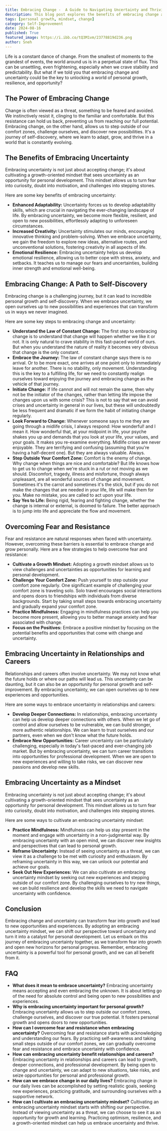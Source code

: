 ```yaml
---
title: Embracing Change -  A Guide to Navigating Uncertainty and Thriving in a World of Constant Flux
description: This blog post explores the benefits of embracing change and uncertainty, offering practical strategies for overcoming fear and resistance, and cultivating a growth-oriented mindset. Learn how to unlock your potential and thrive in a world of constant change.
tags: [personal growth, mindset, change]
category: Self-Improvement
date: 2024-08-16
published: True
featured_image: https://i.ibb.co/tQ3M1vm/23778819d236.png
author: Sneh
---
```



Life is a constant dance of change. From the smallest of moments to the grandest of events, the world around us is in a perpetual state of flux. This can be unsettling, even frightening, especially when we crave stability and predictability. But what if we told you that embracing change and uncertainty could be the key to unlocking a world of personal growth, resilience, and opportunity?

## The Power of Embracing Change

Change is often viewed as a threat, something to be feared and avoided. We instinctively resist it, clinging to the familiar and comfortable. But this resistance can hold us back, preventing us from reaching our full potential. Embracing change, on the other hand, allows us to step outside of our comfort zones, challenge ourselves, and discover new possibilities. It's a journey of self-discovery, where we learn to adapt, grow, and thrive in a world that is constantly evolving.

## The Benefits of Embracing Uncertainty

Embracing uncertainty is not just about accepting change; it's about cultivating a growth-oriented mindset that sees uncertainty as an opportunity for personal development. This mindset allows us to turn fear into curiosity, doubt into motivation, and challenges into stepping stones.

Here are some key benefits of embracing uncertainty:

* **Enhanced Adaptability:** Uncertainty forces us to develop adaptability skills, which are crucial in navigating the ever-changing landscape of life. By embracing uncertainty, we become more flexible, resilient, and open to new possibilities, effortlessly adapting to unforeseen circumstances.
* **Increased Creativity:** Uncertainty stimulates our minds, encouraging innovative thinking and problem-solving. When we embrace uncertainty, we gain the freedom to explore new ideas, alternative routes, and unconventional solutions, fostering creativity in all aspects of life.
* **Emotional Resilience:** Embracing uncertainty helps us develop emotional resilience, allowing us to better cope with stress, anxiety, and setbacks. It teaches us to manage our fears and uncertainties, building inner strength and emotional well-being.

## Embracing Change: A Path to Self-Discovery

Embracing change is a challenging journey, but it can lead to incredible personal growth and self-discovery. When we embrace uncertainty, we open ourselves up to new possibilities and experiences that can transform us in ways we never imagined.

Here are some key steps to embracing change and uncertainty:

* **Understand the Law of Constant Change:** The first step to embracing change is to understand that change will happen whether we like it or not. It is only natural to crave stability in this fast-paced world of ours. But when you understand the nature of reality it becomes very obvious that change is the only constant.
* **Embrace the Journey:** The law of constant change says there is no arrival. Or to be more exact, one arrives at one point only to immediately leave for another. There is no stability, only movement. Understanding this is the key to a fulfilling life, for we need to constantly realign ourselves toward enjoying the journey and embracing change as the vehicle of that journey.
* **Initiate Change:** If life cannot and will not remain the same, then why not be the initiator of the changes, rather than letting life impose the changes upon us with some crisis? This is not to say that we can avoid crises and uncertainty in general in our lives, but these will undoubtedly be less frequent and dramatic if we form the habit of initiating change regularly.
* **Look Forward to Change:** Whenever someone says to me they are going through a midlife crisis, I always respond: How wonderful! and I mean it. How wonderful that, at your midpoint in life, your psyche shakes you up and demands that you look at your life, your values, and your goals. It makes you re-examine everything. Midlife crises are never enjoyable. They are terrifying and confusing (assuming that you're having a half-decent one). But they are always valuable. Always.
* **Step Outside Your Comfort Zone:** Comfort is the enemy of change. Why change when things are nice and comfortable? But life knows how to get us to change when we're stuck in a rut or not moving as we should. Discomfort, tragedy, illness and misfortune, though always unpleasant, are all wonderful sources of change and movement. Sometimes it's the carrot and sometimes it's the stick, but if you do not make the changes that are needed in your life, life will make them for you. Make no mistake, you are called to act upon your life.
* **Say Yes to Life:** Being rigid, fearing and fighting change, whether the change is internal or external, is doomed to failure. The better approach is to jump into life and appreciate the flow and movement.

## Overcoming Fear and Resistance

Fear and resistance are natural responses when faced with uncertainty. However, overcoming these barriers is essential to embrace change and grow personally. Here are a few strategies to help overcome fear and resistance:

* **Cultivate a Growth Mindset:** Adopting a growth mindset allows us to view challenges and uncertainties as opportunities for learning and personal development.
* **Challenge Your Comfort Zone:** Push yourself to step outside your comfort zone regularly. One significant example of challenging your comfort zone is traveling solo. Solo travel encourages social interactions and opens doors to friendships with individuals from diverse backgrounds. Start by taking small steps towards embracing uncertainty and gradually expand your comfort zone.
* **Practice Mindfulness:** Engaging in mindfulness practices can help you become more present, allowing you to better manage anxiety and fear associated with change.
* **Focus on the Positives:** Embrace a positive mindset by focusing on the potential benefits and opportunities that come with change and uncertainty.

## Embracing Uncertainty in Relationships and Careers

Relationships and careers often involve uncertainty. We may not know what the future holds or where our paths will lead us. This uncertainty can be daunting, but it can also be an opportunity for personal growth and self-improvement. By embracing uncertainty, we can open ourselves up to new experiences and opportunities.

Here are some ways to embrace uncertainty in relationships and careers:

* **Develop Deeper Connections:** In relationships, embracing uncertainty can help us develop deeper connections with others. When we let go of control and allow ourselves to be vulnerable, we can build stronger, more authentic relationships. We can learn to trust ourselves and our partners, even when we don't know what the future holds.
* **Embrace New Opportunities:** Career uncertainty can be particularly challenging, especially in today's fast-paced and ever-changing job market. But by embracing uncertainty, we can turn career transitions into opportunities for professional development. When we are open to new experiences and willing to take risks, we can discover new passions and develop new skills.

## Embracing Uncertainty as a Mindset

Embracing uncertainty is not just about accepting change; it's about cultivating a growth-oriented mindset that sees uncertainty as an opportunity for personal development. This mindset allows us to turn fear into curiosity, doubt into motivation, and challenges into stepping stones.

Here are some ways to cultivate an embracing uncertainty mindset:

* **Practice Mindfulness:** Mindfulness can help us stay present in the moment and engage with uncertainty in a non-judgmental way. By embracing uncertainty with an open mind, we can discover new insights and perspectives that can lead to personal growth.
* **Reframe Uncertainty:** Instead of seeing uncertainty as a threat, we can view it as a challenge to be met with curiosity and enthusiasm. By reframing uncertainty in this way, we can unlock our potential and achieve our goals.
* **Seek Out New Experiences:** We can also cultivate an embracing uncertainty mindset by seeking out new experiences and stepping outside of our comfort zone. By challenging ourselves to try new things, we can build resilience and develop the skills we need to navigate uncertainty with confidence.

## Conclusion

Embracing change and uncertainty can transform fear into growth and lead to new opportunities and experiences. By adopting an embracing uncertainty mindset, we can shift our perspective toward uncertainty and turn it into a catalyst for personal development. Let us embark on this journey of embracing uncertainty together, as we transform fear into growth and open new horizons for personal progress. Remember, embracing uncertainty is a powerful tool for personal growth, and we can all benefit from it.

## FAQ

* **What does it mean to embrace uncertainty?**
Embracing uncertainty means accepting and even embracing the unknown. It is about letting go of the need for absolute control and being open to new possibilities and experiences.
* **Why is embracing uncertainty important for personal growth?**
Embracing uncertainty allows us to step outside our comfort zones, challenge ourselves, and discover our true potential. It fosters personal growth and opens doors to new opportunities.
* **How can I overcome fear and resistance when embracing uncertainty?**
Overcoming fear and resistance starts with acknowledging and understanding our fears. By practicing self-awareness and taking small steps outside of our comfort zones, we can gradually overcome fear and resistance and embrace uncertainty with confidence.
* **How can embracing uncertainty benefit relationships and careers?**
Embracing uncertainty in relationships and careers can lead to growth, deeper connections, and professional development. By being open to change and uncertainty, we can adapt to new situations, take risks, and seize opportunities for personal and professional growth.
* **How can we embrace change in our daily lives?**
Embracing change in our daily lives can be accomplished by setting realistic goals, seeking new experiences, practicing gratitude, and surrounding ourselves with a supportive network.
* **How can I cultivate an embracing uncertainty mindset?**
Cultivating an embracing uncertainty mindset starts with shifting our perspective. Instead of viewing uncertainty as a threat, we can choose to see it as an opportunity for growth and learning. Practicing optimism, resilience, and a growth-oriented mindset can help us embrace uncertainty and thrive.
